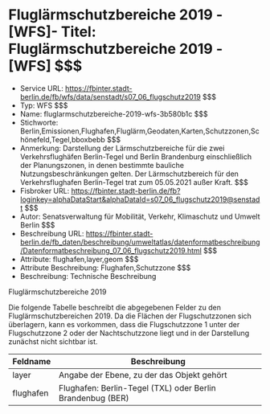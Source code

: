 # Fluglärmschutzbereiche 2019 - [WFS]- Titel: Fluglärmschutzbereiche 2019 - [WFS] $$$
- Service URL: https://fbinter.stadt-berlin.de/fb/wfs/data/senstadt/s07_06_flugschutz2019 $$$
- Typ: WFS $$$
- Name: fluglarmschutzbereiche-2019-wfs-3b580b1c $$$
- Stichworte: Berlin,Emissionen,Flughafen,Fluglärm,Geodaten,Karten,Schutzzonen,Schönefeld,Tegel,bboxbebb $$$
- Anmerkung: Darstellung der Lärmschutzbereiche für die zwei Verkehrsflughäfen Berlin-Tegel und Berlin Brandenburg einschließlich der Planungszonen, in denen bestimmte bauliche Nutzungsbeschränkungen gelten. Der Lärmschutzbereich für den Verkehrsflughafen Berlin-Tegel trat zum 05.05.2021 außer Kraft. $$$
- Fisbroker URL: https://fbinter.stadt-berlin.de/fb?loginkey=alphaDataStart&alphaDataId=s07_06_flugschutz2019@senstadt $$$
- Autor: Senatsverwaltung für Mobilität, Verkehr, Klimaschutz und Umwelt Berlin $$$
- Beschreibung URL: https://fbinter.stadt-berlin.de/fb_daten/beschreibung/umweltatlas/datenformatbeschreibung/Datenformatbeschreibung_07_06_flugschutz2019.html $$$
- Attribute: flughafen,layer,geom $$$
- Attribute Beschreibung: Flughafen,Schutzzone $$$
- Beschreibung: Technische Beschreibung 

Fluglärmschutzbereiche 2019

Die folgende Tabelle beschreibt die abgegebenen Felder zu den Fluglärmschutzbereichen 2019\. Da die Flächen der Flugschutzzonen sich überlagern, kann es vorkommen, dass die Flugschutzzone 1 unter der Flugschutzzone 2 oder der Nachtschutzzone liegt und in der Darstellung zunächst nicht sichtbar ist.

| **Feldname** | **Beschreibung**                                           |
| ------------ | ---------------------------------------------------------- |
| layer        | Angabe der Ebene, zu der das Objekt gehört                 |
| flughafen    | Flughafen: Berlin-Tegel (TXL) oder Berlin Brandenbug (BER) | $$$
